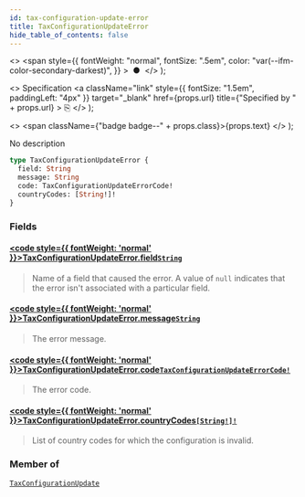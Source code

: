 ```yaml
---
id: tax-configuration-update-error
title: TaxConfigurationUpdateError
hide_table_of_contents: false
---
```


  <>
    <span
      style={{
        fontWeight: "normal",
        fontSize: ".5em",
        color: "var(--ifm-color-secondary-darkest)",
      }}
    >
      &nbsp;●&nbsp;
    </span>
  </>
);

  <>
    Specification
    <a
      className="link"
      style={{ fontSize: "1.5em", paddingLeft: "4px" }}
      target="\_blank"
      href={props.url}
      title={"Specified by " + props.url}
    >
      ⎘
    </a>
  </>
);

  <>
    <span className={"badge badge--" + props.class}>{props.text}</span>
  </>
);

No description

```graphql
type TaxConfigurationUpdateError {
  field: String
  message: String
  code: TaxConfigurationUpdateErrorCode!
  countryCodes: [String!]!
}
```

### Fields

#### [<code style={{ fontWeight: 'normal' }}>TaxConfigurationUpdateError.<b>field</b></code>](#)<Bullet />[`String`](../../../api-reference/miscellaneous/scalars/string) <Badge class="secondary" text="scalar"/> <Badge class="secondary" text="miscellaneous"/>

> Name of a field that caused the error. A value of `null` indicates that the error isn't associated with a particular field.

#### [<code style={{ fontWeight: 'normal' }}>TaxConfigurationUpdateError.<b>message</b></code>](#)<Bullet />[`String`](../../../api-reference/miscellaneous/scalars/string) <Badge class="secondary" text="scalar"/> <Badge class="secondary" text="miscellaneous"/>

> The error message.

#### [<code style={{ fontWeight: 'normal' }}>TaxConfigurationUpdateError.<b>code</b></code>](#)<Bullet />[`TaxConfigurationUpdateErrorCode!`](../../../api-reference/taxes/enums/tax-configuration-update-error-code) <Badge class="secondary" text="non-null"/> <Badge class="secondary" text="enum"/> <Badge class="secondary" text="taxes"/>

> The error code.

#### [<code style={{ fontWeight: 'normal' }}>TaxConfigurationUpdateError.<b>countryCodes</b></code>](#)<Bullet />[`[String!]!`](../../../api-reference/miscellaneous/scalars/string) <Badge class="secondary" text="non-null"/> <Badge class="secondary" text="scalar"/> <Badge class="secondary" text="miscellaneous"/>

> List of country codes for which the configuration is invalid.

### Member of

[`TaxConfigurationUpdate`](../../../api-reference/taxes/objects/tax-configuration-update) <Badge class="secondary" text="object"/>
